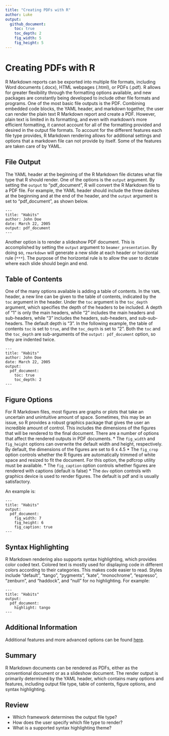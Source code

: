 ```yaml
---
title: "Creating PDFs with R"
author: Luke
output:
  github_document:
    toc: true
    toc_depth: 2
    fig_width: 5
    fig_height: 5
---
```


# Creating PDFs with R
R Markdown reports can be exported into multiple file formats, including Word documents (.docx), HTML webpages (.html), or PDFs (.pdf). R allows for greater flexibility through the formatting options available, and new packages are constantly being developed to include other file formats and programs. 
One of the most basic file outputs is the PDF. Combining embedded code blocks, the YAML header, and markdown together, the user can render the plain text R Markdown report and create a PDF. However, plain text is limited in its formatting, and even with markdown's more efficient formatting, it cannot account for all of the formatting provided and desired in the output file formats. To account for the different features each file type provides, R Markdown rendering allows for additional settings and options that a markdown file can not provide by itself. Some of the features are taken care of by YAML.

## File Output
The YAML header at the beginning of the R Markdown file dictates what file type that R should render. One of the options is the `output` argument. By setting the `output` to "pdf_document", R will convert the R Markdown file to a PDF file. For example, the YAML header should include the three dashes at the beginning and at the end of the header, and the `output` argument is set to "pdf_document", as shown below.
```
---
title: "Habits"
author: John Doe
date: March 22, 2005
output: pdf_document
---
```

Another option is to render a slideshow PDF document. This is accomplished by setting the `output` argument to `beamer_presentation`. By doing so, `rmarkdown` will generate a new slide at each header or horizontal rule (`***`). The purpose of the horizontal rule is to allow the user to dictate where each slide should begin and end.

## Table of Contents
One of the many options available is adding a table of contents. In the `YAML` header, a new line can be given to the table of contents, indicated by the `toc` argument in the header. Under the `toc` argument is the `toc_depth` argument, which specifies the depth of the headers to be included. A depth of "1" is only the main headers, while "2" includes the main headers and sub-headers, while "3" includes the headers, sub-headers, and sub-sub-headers. The default depth is "3". In the following example, the table of contents `toc` is set to `true`, and the `toc_depth` is set to "2". Both the `toc` and the `toc_depth` are sub-arguments of the `output: pdf_document` option, so they are indented twice. 
```
---
title: "Habits"
author: John Doe
date: March 22, 2005
output: 
  pdf_document:
    toc: true
    toc_depth: 2
---
```


## Figure Options
For R Markdown files, most figures are graphs or plots that take an uncertain and unintuitive amount of space. Sometimes, this may be an issue, so R provides a robust graphics package that gives the user an incredible amount of control. This includes the dimensions of the figures that will be rendered to the final document. There are a number of options that affect the rendered outputs in PDF documents.
* The `fig_width` and `fig_height` options can overwrite the default width and height, respectively. By default, the dimensions of the figures are set to 6 x 4.5
* The `fig_crop` option controls whether the R figures are automatically trimmed of white space and resized to fit the document. For this option, the pdfcrop utility must be available.
* The `fig_caption` option controls whether figures are rendered with captions (default is false)
* The `dev` option controls with graphics device is used to render figures. The default is pdf and is usually satisfactory.

An example is:
```
---
title: "Habits"
output:
  pdf_document:
    fig_width: 7
    fig_height: 6
    fig_caption: true
---
```

## Syntax Highlighting
R Markdown rendering also supports syntax highlighting, which provides color coded text. Colored text is mostly used for displaying code in different colors according to their categories. This makes code easier to read. Styles include “default”, “tango”, “pygments”, “kate”, “monochrome”, “espresso”, “zenburn”, and “haddock”, and "null" for no highlighting.
For example:
```
---
title: "Habits"
output:
  pdf_document:
    highlight: tango
---
```

## Additional Information
Additional features and more advanced options can be found [here](http://rmarkdown.rstudio.com/pdf_document_format.html).

## Summary
R Markdown documents can be rendered as PDFs, either as the conventional document or as a slideshow document. The render output is primarily determined by the YAML header, which contains many options and features, including output file type, table of contents, figure options, and syntax highlighting.

## Review
* Which framework determines the output file type?
* How does the user specify which file type to render?
* What is a supported syntax highlighting theme?
